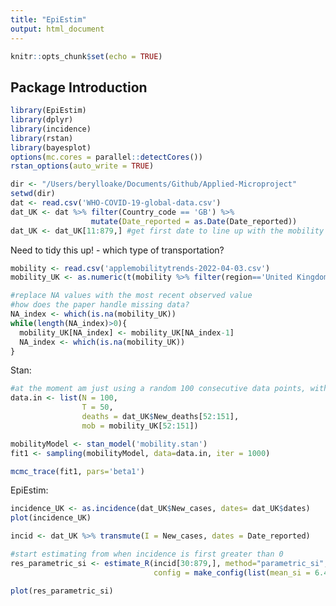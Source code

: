 ```yaml
---
title: "EpiEstim"
output: html_document
---
```


```r
knitr::opts_chunk$set(echo = TRUE)
```

## Package Introduction

```r
library(EpiEstim)
library(dplyr)
library(incidence)
library(rstan)
library(bayesplot)
options(mc.cores = parallel::detectCores())
rstan_options(auto_write = TRUE)
```

```r
dir <- "/Users/berylloake/Documents/Github/Applied-Microproject"
setwd(dir)
dat <- read.csv('WHO-COVID-19-global-data.csv')
dat_UK <- dat %>% filter(Country_code == 'GB') %>% 
                  mutate(Date_reported = as.Date(Date_reported))
dat_UK <- dat_UK[11:879,] #get first date to line up with the mobility data
```

Need to tidy this up! 
- which type of transportation?
```r
mobility <- read.csv('applemobilitytrends-2022-04-03.csv')
mobility_UK <- as.numeric(t(mobility %>% filter(region=='United Kingdom' & transportation_type=='driving'))[7:790])

#replace NA values with the most recent observed value
#how does the paper handle missing data?
NA_index <- which(is.na(mobility_UK))
while(length(NA_index)>0){
  mobility_UK[NA_index] <- mobility_UK[NA_index-1]
  NA_index <- which(is.na(mobility_UK))
}
```

Stan: 

```r
#at the moment am just using a random 100 consecutive data points, with T in the middle. Need to align dates with those in the paper
data.in <- list(N = 100,
                T = 50,
                deaths = dat_UK$New_deaths[52:151],
                mob = mobility_UK[52:151])

mobilityModel <- stan_model('mobility.stan')
fit1 <- sampling(mobilityModel, data=data.in, iter = 1000)


```

```r
mcmc_trace(fit1, pars='beta1')
```





EpiEstim:

```r
incidence_UK <- as.incidence(dat_UK$New_cases, dates= dat_UK$dates)
plot(incidence_UK)
```

```r
incid <- dat_UK %>% transmute(I = New_cases, dates = Date_reported)

#start estimating from when incidence is first greater than 0 
res_parametric_si <- estimate_R(incid[30:879,], method="parametric_si",
                                config = make_config(list(mean_si = 6.48, std_si = 3.83)))

plot(res_parametric_si)
```






